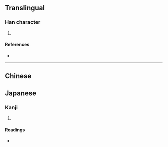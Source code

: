 {{character info/new}}
==Translingual==

===Han character===
{{Han char|rn=61|rad=心|as=08|sn=12|four=|canj=HOP,XXHOP|ids=⿱臾心}}

# {{defn|Han|sort=心08}}

====References====
* {{Han ref|kx=0396.071|dkj=10846|hdz=42322.090|uh=60E5|ud=24805}}

----

==Chinese==

{{zh-see|恿|v}}

==Japanese==

===Kanji===
{{ja-kanji|grade=|rs=心08}}

# {{defn|lang=ja|sort=心08}}

====Readings====
* {{ja-readings|on=[[よう]] (yō)|kun=[[すすめる]] (susumeru)}}